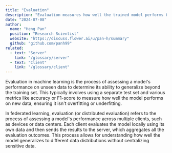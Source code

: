 ```yaml
---
title: "Evaluation"
description: "Evaluation measures how well the trained model performs by testing it on each client's local data, providing insights into its generalizability across varied data sources."
date: "2024-07-08"
author:
  name: "Heng Pan"
  position: "Research Scientist"
  website: "https://discuss.flower.ai/u/pan-h/summary"
  github: "github.com/panh99"
related: 
  - text: "Server"
    link: "/glossary/server"
  - text: "Client"
    link: "/glossary/client"
---
```


Evaluation in machine learning is the process of assessing a model's performance on unseen data to determine its ability to generalize beyond the training set. This typically involves using a separate test set and various metrics like accuracy or F1-score to measure how well the model performs on new data, ensuring it isn't overfitting or underfitting.

In federated learning, evaluation (or distributed evaluation) refers to the process of assessing a model's performance across multiple clients, such as devices or data centers. Each client evaluates the model locally using its own data and then sends the results to the server, which aggregates all the evaluation outcomes. This process allows for understanding how well the model generalizes to different data distributions without centralizing sensitive data.